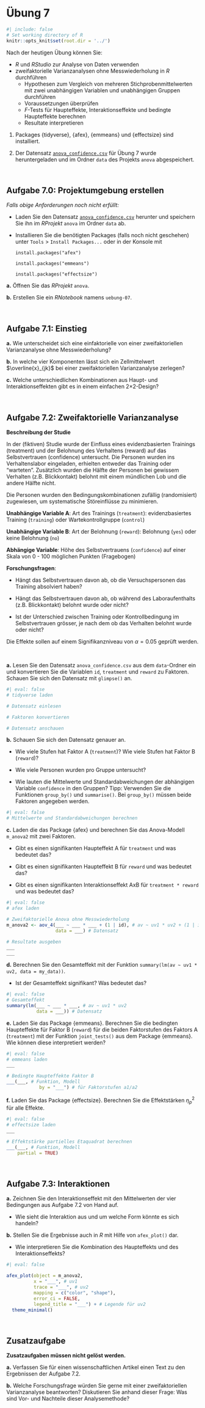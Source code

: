 # Übung 7 {.unnumbered #sec-uebung-07}

```r
#| include: false
# Set working directory of R
knitr::opts_knit$set(root.dir = '../')
```

::: {.callout-note appearance="default" title="Lernziele dieser Übung"}
Nach der heutigen Übung können Sie:

- _R_ und _RStudio_ zur Analyse von Daten verwenden
- zweifaktorielle Varianzanalysen ohne Messwiederholung in _R_ durchführen
  - Hypothesen zum Vergleich von mehreren Stichprobenmittelwerten mit zwei unabhängigen Variablen und unabhängigen Gruppen durchführen
  - Voraussetzungen überprüfen
  - _F_-Tests für Haupteffekte, Interaktionseffekte und bedingte Haupteffekte berechnen 
  - Resultate interpretieren

:::


:::{.callout-note appearance="default" title="Voraussetzungen"}

1. Packages {tidyverse}, {afex}, {emmeans} und {effectsize} sind installiert.

2. Der Datensatz [`anova_confidence.csv`](../data/anova_confidence.csv) für Übung 7 wurde heruntergeladen und im Ordner `data` des Projekts `anova` abgespeichert.

:::

<br>

## Aufgabe 7.0: Projektumgebung erstellen 

_Falls obige Anforderungen noch nicht erfüllt:_ 

- Laden Sie den Datensatz [`anova_confidence.csv`](../data/anova_confidence.csv) herunter und speichern Sie ihn im _RProjekt_ `anova` im Ordner `data` ab.

- Installieren Sie die benötigten Packages (falls noch nicht geschehen) unter `Tools` > `Install Packages...` oder in der Konsole mit

   `install.packages("afex")`
   
   `install.packages("emmeans")`
   
   `install.packages("effectsize")`
    
__a.__ Öffnen Sie das _RProjekt_ `anova`.
  
__b.__ Erstellen Sie ein _RNotebook_ namens `uebung-07`.

<br>

## Aufgabe 7.1: Einstieg

__a.__ Wie unterscheidet sich eine einfaktorielle von einer zweifaktoriellen Varianzanalyse ohne Messwiederholung?

__b.__ In welche vier Komponenten lässt sich ein Zellmittelwert $\overline{x}_{jk}$ bei einer zweifaktoriellen Varianzanalyse zerlegen?

__c.__ Welche unterschiedlichen Kombinationen aus Haupt- und Interaktionseffekten gibt es in einem einfachen 2×2-Design?

<br>

## Aufgabe 7.2: Zweifaktorielle Varianzanalyse

:::{.callout-note appearance="default" title="Datensatz `anova_confidence.csv`" collapse="false"}

__Beschreibung der Studie__

In der (fiktiven) Studie wurde der Einfluss eines evidenzbasierten Trainings (treatment) und der Belohnung des Verhaltens (reward) auf das Selbstvertrauen (confidence) untersucht. Die Personen wurden ins Verhaltenslabor eingeladen, erhielten entweder das Training oder "warteten". Zusätzlich wurden die Hälfte der Personen bei gewissem Verhalten (z.B. Blickkontakt) belohnt mit einem mündlichen Lob und die andere Hälfte nicht. 

Die Personen wurden den Bedingungskombinationen zufällig (randomisiert) zugewiesen, um systematische Störeinflüsse zu minimieren.

__Unabhängige Variable A__: Art des Trainings (`treatment`): evidenzbasiertes Training (`training`) oder Wartekontrollgruppe (`control`)

__Unabhängige Variable B__: Art der Belohnung (`reward`): Belohnung (`yes`) oder keine Belohnung (`no`)

__Abhängige Variable__: Höhe des Selbstvertrauens (`confidence`) auf einer Skala von 0 - 100 möglichen Punkten (Fragebogen)

__Forschungsfragen__: 

  - Hängt das Selbstvertrauen davon ab, ob die Versuchspersonen das Training absolviert haben?

  - Hängt das Selbstvertrauen davon ab, ob während des Laboraufenthalts (z.B. Blickkontakt) belohnt wurde oder nicht? 

  - Ist der Unterschied zwischen Training oder Kontrollbedingung im Selbstvertrauen grösser, je nach dem ob das Verhalten belohnt wurde oder nicht?

Die Effekte sollen auf einem Signifikanzniveau von $\alpha = 0.05$ geprüft werden.

:::

<br>

__a.__ Lesen Sie den Datensatz `anova_confidence.csv` aus dem `data`-Ordner ein und konvertieren Sie die Variablen `id`, `treatment` und `reward` zu Faktoren. Schauen Sie sich den Datensatz mit `glimpse()` an.

```r
#| eval: false
# tidyverse laden

# Datensatz einlesen

# Faktoren konvertieren

# Datensatz anschauen

```

__b.__ Schauen Sie sich den Datensatz genauer an. 

- Wie viele Stufen hat Faktor A (`treatment`)? Wie viele Stufen hat Faktor B (`reward`)?

- Wie viele Personen wurden pro Gruppe untersucht?

- Wie lauten die Mittelwerte und Standardabweichungen der abhängigen Variable `confidence` in den Gruppen? Tipp: Verwenden Sie die Funktionen `group_by()` und `summarise()`. Bei `group_by()` müssen beide Faktoren angegeben werden.

```r
#| eval: false
# Mittelwerte und Standardabweichungen berechnen


```

__c.__ Laden die das Package {afex} und berechnen Sie das Anova-Modell `m_anova2` mit zwei Faktoren.

- Gibt es einen signifikanten Haupteffekt A für `treatment` und was bedeutet das?

- Gibt es einen signifikanten Haupteffekt B für `reward` und was bedeutet das?

- Gibt es einen signifikanten Interaktionseffekt AxB für `treatment * reward` und was bedeutet das?


```r
#| eval: false
# afex laden

# Zweifaktorielle Anova ohne Messwiederholung
m_anova2 <- aov_4(___ ~ ___ * ___ + (1 | id), # av ~ uv1 * uv2 + (1 | id)
                  data = ___) # Datensatz

# Resultate ausgeben
___
___

```

__d.__ Berechnen Sie den Gesamteffekt mit der Funktion `summary(lm(av ~ uv1 * uv2, data = my_data))`. 

- Ist der Gesamteffekt signifikant? Was bedeutet das?

```r
#| eval: false
# Gesamteffekt
summary(lm(___ ~ ___ * ___, # av ~ uv1 * uv2
           data = ___)) # Datensatz
```

__e.__ Laden Sie das Package {emmeans}. Berechnen Sie die bedingten Haupteffekte für Faktor B (`reward`) für die beiden Faktorstufen des Faktors A (`treatment`) mit der Funktion `joint_tests()` aus dem Package {emmeans}. Wie können diese interpretiert werden? 

```r
#| eval: false
# emmeans laden
___

# Bedingte Haupteffekte Faktor B
___(___, # Funktion, Modell
            by = "___") # für Faktorstufen a1/a2
```

__f.__ Laden Sie das Package {effectsize}. Berechnen Sie die Effektstärken $\eta^2_p$ für alle Effekte.   

```r
#| eval: false
# effectsize laden
___

# Effektstärke partielles Etaquadrat berechnen
___(___, # Funktion, Modell
    partial = TRUE)

```

<br>

## Aufgabe 7.3: Interaktionen

__a.__ Zeichnen Sie den Interaktionseffekt mit den Mittelwerten der vier Bedingungen aus Aufgabe 7.2 von Hand auf. 

- Wie sieht die Interaktion aus und um welche Form könnte es sich handeln? 


__b.__ Stellen Sie die Ergebnisse auch in _R_ mit Hilfe von `afex_plot()` dar.

- Wie interpretieren Sie die Kombination des Haupteffekts und des Interaktionseffekts?

```r
#| eval: false

afex_plot(object = m_anova2,
          x = "___", # uv1
          trace = "___", # uv2
          mapping = c("color", "shape"),
          error_ci = FALSE,
          legend_title = "___") + # Legende für uv2 
  theme_minimal()
```

<br>

## Zusatzaufgabe

:::{.callout-tip appearance="default" title="Zusatzaufgaben"}

__Zusatzaufgaben müssen nicht gelöst werden.__

:::

__a.__ Verfassen Sie für einen wissenschaftlichen Artikel einen Text zu den Ergebnissen der Aufgabe 7.2.

__b.__ Welche Forschungsfrage würden Sie gerne mit einer zweifaktoriellen Varianzanalyse beantworten? Diskutieren Sie anhand dieser Frage: Was sind Vor- und Nachteile dieser Analysemethode? 

